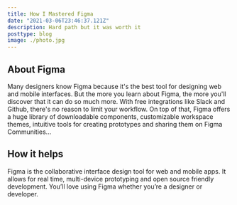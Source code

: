 ```yaml
---
title: How I Mastered Figma
date: "2021-03-06T23:46:37.121Z"
description: Hard path but it was worth it
posttype: blog
image: ./photo.jpg
---
```


## About Figma

Many designers know Figma because it's the best tool for designing web and mobile interfaces. But the more you learn about Figma, the more you'll discover that it can do so much more. With free integrations like Slack and Github, there's no reason to limit your workflow. On top of that, Figma offers a huge library of downloadable components, customizable workspace themes, intuitive tools for creating prototypes and sharing them on Figma Communities...

## How it helps

Figma is the collaborative interface design tool for web and mobile apps. It allows for real time, multi-device prototyping and open source friendly development. You’ll love using Figma whether you’re a designer or developer.